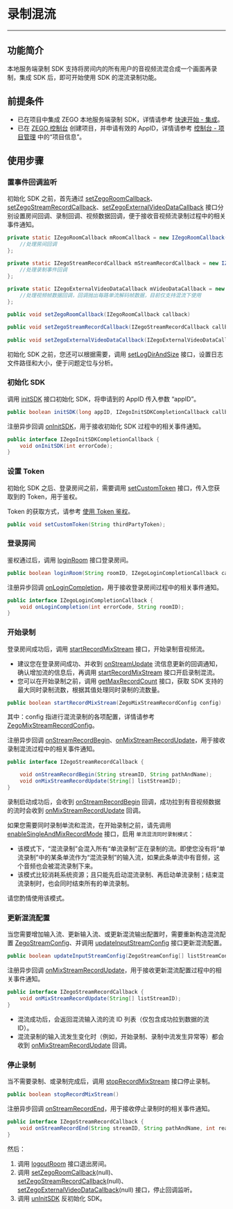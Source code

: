 # 录制混流

- - - 

## 功能简介

本地服务端录制 SDK 支持将房间内的所有用户的音视频流混合成一个画面再录制，集成 SDK 后，即可开始使用 SDK 的混流录制功能。

## 前提条件

- 已在项目中集成 ZEGO 本地服务端录制 SDK，详情请参考 [快速开始 - 集成](./SDK%20Integration.mdx)。
- 已在 [ZEGO 控制台](https://console.zego.im) 创建项目，并申请有效的 AppID，详情请参考 [控制台 - 项目管理](https://doc-zh.zego.im/article/12107) 中的“项目信息”。

## 使用步骤

### 置事件回调监听

初始化 SDK 之前，首先通过 [setZegoRoomCallback](/API/ServerRecord-java/com/zego/zegoliveroom/ZegoLiveRoom.html#setZegoRoomCallback-com.zego.zegoliveroom.callback.IZegoRoomCallback-)、[setZegoStreamRecordCallback](/API/ServerRecord-java/com/zego/zegoliveroom/ZegoLiveRoom.html#setZegoStreamRecordCallback-com.zego.zegoliveroom.callback.IZegoStreamRecordCallback-)、[setZegoExternalVideoDataCallback](https://doc-preview-zh.zego.im/API/ServerRecord-java/com/zego/zegoliveroom/ZegoLiveRoom.html#setZegoExternalVideoDataCallback-com.zego.zegoliveroom.callback.IZegoExternalVideoDataCallback-) 接口分别设置房间回调、录制回调、视频数据回调，便于接收音视频流录制过程中的相关事件通知。

```java
private static IZegoRoomCallback mRoomCallback = new IZegoRoomCallback() {
    //处理房间回调
};

private static IZegoStreamRecordCallback mStreamRecordCallback = new IZegoStreamRecordCallback() {
    //处理录制事件回调
};
   
private static IZegoExternalVideoDataCallback mVideoDataCallback = new IZegoExternalVideoDataCallback() {
    //处理视频帧数据回调，回调抛出每路单流解码帧数据，目前仅支持混流下使用
};

public void setZegoRoomCallback(IZegoRoomCallback callback)

public void setZegoStreamRecordCallback(IZegoStreamRecordCallback callback)
 
public void setZegoExternalVideoDataCallback(IZegoExternalVideoDataCallback callback)
```

初始化 SDK 之前，您还可以根据需要，调用 [setLogDirAndSize](/API/ServerRecord-java/com/zego/zegoliveroom/ZegoLiveRoom.html#setLogDirAndSize-java.lang.String-long-) 接口，设置日志文件路径和大小，便于问题定位与分析。
    
### 初始化 SDK

调用 [initSDK](/API/ServerRecord-java/com/zego/zegoliveroom/ZegoLiveRoom.html#initSDK-long-byte:A-com.zego.zegoliveroom.callback.IZegoInitSDKCompletionCallback-) 接口初始化 SDK，将申请到的 AppID 传入参数 “appID”。

```java
public boolean initSDK(long appID, IZegoInitSDKCompletionCallback callback)
```

注册异步回调 [onInitSDK](/API/ServerRecord-java/com/zego/zegoliveroom/callback/IZegoInitSDKCompletionCallback.html#onInitSDK-int-)，用于接收初始化 SDK 过程中的相关事件通知。

```java
public interface IZegoInitSDKCompletionCallback {
    void onInitSDK(int errorCode);
}
```

###  设置 Token

初始化 SDK 之后、登录房间之前，需要调用 [setCustomToken](/API/ServerRecord-java/com/zego/zegoliveroom/ZegoLiveRoom.html#setCustomToken-java.lang.String-) 接口，传入您获取到的 Token，用于鉴权。

Token 的获取方式，请参考 [使用 Token 鉴权](!User_Access_Control)。

```java
public void setCustomToken(String thirdPartyToken);
```

###  登录房间

鉴权通过后，调用 [loginRoom](/API/ServerRecord-java/com/zego/zegoliveroom/ZegoLiveRoom.html#loginRoom-java.lang.String-com.zego.zegoliveroom.callback.IZegoLoginCompletionCallback-) 接口登录房间。

```java
public boolean loginRoom(String roomID, IZegoLoginCompletionCallback callback)
```

注册异步回调 [onLoginCompletion](/API/ServerRecord-java/com/zego/zegoliveroom/callback/IZegoLoginCompletionCallback.html#onLoginCompletion-int-java.lang.String-)，用于接收登录房间过程中的相关事件通知。

```java
public interface IZegoLoginCompletionCallback {
    void onLoginCompletion(int errorCode, String roomID);
}
```

###  开始录制

登录房间成功后，调用 [startRecordMixStream](/API/ServerRecord-java/com/zego/zegoliveroom/ZegoLiveRoom.html#startRecordMixStream-com.zego.zegoliveroom.entity.ZegoMixStreamRecordConfig-) 接口，开始录制音视频流。

<Note title="Note">

- 建议您在登录房间成功、并收到 [onStreamUpdate](/API/ServerRecord-java/com/zego/zegoliveroom/callback/IZegoRoomCallback.html#onStreamUpdate-int-com.zego.zegoliveroom.entity.ZegoStreamInfo:A-java.lang.String-) 流信息更新的回调通知，确认增加流的信息后，再调用 [startRecordMixStream](/API/ServerRecord-java/com/zego/zegoliveroom/ZegoLiveRoom.html#startRecordMixStream-com.zego.zegoliveroom.entity.ZegoMixStreamRecordConfig-) 接口开启录制混流。
- 您可以在开始录制之前，调用 [getMaxRecordCount](/API/ServerRecord-java/com/zego/zegoliveroom/ZegoLiveRoom.html#getMaxRecordCount--) 接口，获取 SDK 支持的最大同时录制流数，根据其值处理同时录制的流数量。
</Note>

```java
public boolean startRecordMixStream(ZegoMixStreamRecordConfig config)
```

其中：config 指进行混流录制的各项配置，详情请参考 [ZegoMixStreamRecordConfig](/API/ServerRecord-java/com/zego/zegoliveroom/entity/ZegoMixStreamRecordConfig.html)。
  
注册异步回调 [onStreamRecordBegin](/API/ServerRecord-java/com/zego/zegoliveroom/callback/IZegoStreamRecordCallback.html#onStreamRecordBegin-java.lang.String-java.lang.String-)、[onMixStreamRecordUpdate](/API/ServerRecord-java/com/zego/zegoliveroom/callback/IZegoStreamRecordCallback.html#onMixStreamRecordUpdate-java.lang.String:A-)，用于接收录制混流过程中的相关事件通知。

```java
public interface IZegoStreamRecordCallback {

    void onStreamRecordBegin(String streamID, String pathAndName);
    void onMixStreamRecordUpdate(String[] listStreamID);
}
```

录制启动成功后，会收到 [onStreamRecordBegin](/API/ServerRecord-java/com/zego/zegoliveroom/callback/IZegoStreamRecordCallback.html#onStreamRecordBegin-java.lang.String-java.lang.String-) 回调，成功拉到有音视频数据的流时会收到 [onMixStreamRecordUpdate](/API/ServerRecord-java/com/zego/zegoliveroom/callback/IZegoStreamRecordCallback.html#onMixStreamRecordUpdate-java.lang.String:A-) 回调。
    
<Warning title="Warning">

如果您需要同时录制单流和混流，在开始录制之前，请先调用 [enableSingleAndMixRecordMode](/API/ServerRecord-java/com/zego/zegoliveroom/ZegoLiveRoom.html#enableSingleAndMixRecordMode-boolean-) 接口，启用 `单流混流同时录制模式`：

- 该模式下，“混流录制”会混入所有“单流录制”正在录制的流。即使您没有将“单流录制”中的某条单流作为“混流录制”的输入流，如果此条单流中有音频，这个音频也会被混流录制下来。
- 该模式比较消耗系统资源；且只能先启动混流录制、再启动单流录制；结束混流录制时，也会同时结束所有的单流录制。

请您酌情使用该模式。
</Warning>
      
###  更新混流配置

当您需要增加输入流、更新输入流、或更新混流输出配置时，需要重新构造混流配置 [ZegoStreamConfig](https://doc-zh.zego.im/API/ServerRecord-java/com/zego/zegoliveroom/entity/ZegoStreamConfig.html)、并调用 [updateInputStreamConfig](/API/ServerRecord-java/com/zego/zegoliveroom/ZegoLiveRoom.html#updateInputStreamConfig-com.zego.zegoliveroom.entity.ZegoStreamConfig:A-) 接口更新混流配置。

```java
public boolean updateInputStreamConfig(ZegoStreamConfig[] listStreamConfig）
```
    
注册异步回调 [onMixStreamRecordUpdate](/API/ServerRecord-java/com/zego/zegoliveroom/callback/IZegoStreamRecordCallback.html#onMixStreamRecordUpdate-java.lang.String:A-)，用于接收更新混流配置过程中的相关事件通知。

```java
public interface IZegoStreamRecordCallback {
    void onMixStreamRecordUpdate(String[] listStreamID);
}
```

<Note title="Note">

- 混流成功后，会返回混流输入流的流 ID 列表（仅包含成功拉到数据的流 ID）。
- 混流录制的输入流发生变化时（例如，开始录制、录制中流发生异常等）都会收到 [onMixStreamRecordUpdate](/API/ServerRecord-java/com/zego/zegoliveroom/callback/IZegoStreamRecordCallback.html#onMixStreamRecordUpdate-java.lang.String:A-) 回调。
</Note>  

###  停止录制

当不需要录制、或录制完成后，调用 [stopRecordMixStream](/API/ServerRecord-java/com/zego/zegoliveroom/ZegoLiveRoom.html#stopRecordMixStream--) 接口停止录制。

```java
public boolean stopRecordMixStream()
```

注册异步回调 [onStreamRecordEnd](/API/ServerRecord-java/com/zego/zegoliveroom/callback/IZegoStreamRecordCallback.html#onStreamRecordEnd-java.lang.String-java.lang.String-int-)，用于接收停止录制时的相关事件通知。
 
```java
public interface IZegoStreamRecordCallback {
    void onStreamRecordEnd(String streamID, String pathAndName, int reason);
}
```

然后：

1. 调用 [logoutRoom](/API/ServerRecord-java/com/zego/zegoliveroom/ZegoLiveRoom.html#logoutRoom--) 接口退出房间。
2. 调用 [setZegoRoomCallback](/API/ServerRecord-java/com/zego/zegoliveroom/ZegoLiveRoom.html#setZegoRoomCallback-com.zego.zegoliveroom.callback.IZegoRoomCallback-)(null)、[setZegoStreamRecordCallback](/API/ServerRecord-java/com/zego/zegoliveroom/ZegoLiveRoom.html#setZegoStreamRecordCallback-com.zego.zegoliveroom.callback.IZegoStreamRecordCallback-)(null)、[setZegoExternalVideoDataCallback](https://doc-preview-zh.zego.im/API/ServerRecord-java/com/zego/zegoliveroom/ZegoLiveRoom.html#setZegoExternalVideoDataCallback-com.zego.zegoliveroom.callback.IZegoExternalVideoDataCallback-)(null) 接口，停止回调监听。
3. 调用 [unInitSDK](/API/ServerRecord-java/com/zego/zegoliveroom/ZegoLiveRoom.html#unInitSDK--) 反初始化 SDK。

